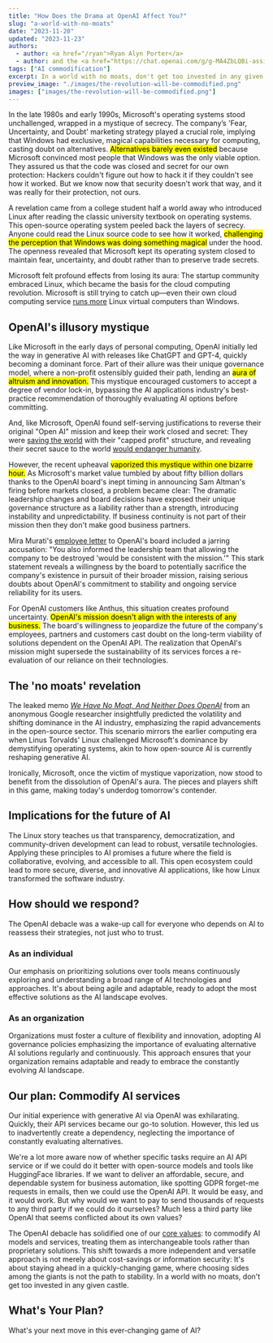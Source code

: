 ```yaml
---
title: "How Does the Drama at OpenAI Affect You?"
slug: "a-world-with-no-moats"
date: "2023-11-20"
updated: "2023-11-23"
authors:
  - author: <a href="/ryan">Ryan Alyn Porter</a>
  - author: and the <a href="https://chat.openai.com/g/g-MA4ZbLQBi-assistant-alpha"><i>Anthus</i></a> GPT
tags: ["AI commodification"]
excerpt: In a world with no moats, don't get too invested in any given castle.
preview_image: "./images/the-revolution-will-be-commodified.png"
images: ["images/the-revolution-will-be-commodified.png"]
---
```



<BlogImage images={props.pageContext.frontmatter.images} index={0} className="right" alt="THE REVOLUTION WILL BE COMMODIFIED" />

In the late 1980s and early 1990s, Microsoft's operating systems stood unchallenged, wrapped in a mystique of secrecy. The company’s 'Fear, Uncertainty, and Doubt' marketing strategy played a crucial role, implying that Windows had exclusive, magical capabilities necessary for computing, casting doubt on alternatives.  <mark>Alternatives barely even existed</mark> because Microsoft convinced most people that Windows was the only viable option.  They assured us that the code was closed and secret for our own protection: Hackers couldn't figure out how to hack it if they couldn't see how it worked.  But we know now that security doesn't work that way, and it was really for their protection, not ours.

A revelation came from a college student half a world away who introduced Linux after reading the classic university textbook on operating systems. This open-source operating system peeled back the layers of secrecy.  Anyone could read the Linux source code to see how it worked, <mark>challenging the perception that Windows was doing something magical</mark> under the hood.  The openness revealed that Microsoft kept its operating system closed to maintain fear, uncertainty, and doubt rather than to preserve trade secrets.

Microsoft felt profound effects from losing its aura: The startup community embraced Linux, which became the basis for the cloud computing revolution.  Microsoft is still trying to catch up—even their own cloud computing service [runs more](https://w3techs.com/technologies/comparison/os-linux,os-windows) Linux virtual computers than Windows.

## OpenAI's illusory mystique

Like Microsoft in the early days of personal computing, OpenAI initially led the way in generative AI with releases like ChatGPT and GPT-4, quickly becoming a dominant force. Part of their allure was their unique governance model, where a non-profit ostensibly guided their path, lending an <mark>aura of altruism and innovation.</mark> This mystique encouraged customers to accept a degree of vendor lock-in, bypassing the AI applications industry's best-practice recommendation of thoroughly evaluating AI options before committing.

And, like Microsoft, OpenAI found self-serving justifications to reverse their original "Open AI" mission and keep their work closed and secret: They were [saving the world](https://www.technologyreview.com/2020/02/17/844721/ai-openai-moonshot-elon-musk-sam-altman-greg-brockman-messy-secretive-reality/) with their "capped profit" structure, and revealing their secret sauce to the world [would endanger humanity](https://www.theverge.com/2023/3/15/23640180/openai-gpt-4-launch-closed-research-ilya-sutskever-interview).

However, the recent upheaval <mark>vaporized this mystique within one bizarre hour.</mark> As Microsoft's market value tumbled by about fifty billion dollars thanks to the OpenAI board's inept timing in announcing Sam Altman's firing before markets closed, a problem became clear: The dramatic leadership changes and board decisions have exposed their unique governance structure as a liability rather than a strength, introducing instability and unpredictability.  If business continuity is not part of their mission then they don't make good business partners.

Mira Murati's [employee letter](https://www.nytimes.com/interactive/2023/11/20/technology/letter-to-the-open-ai-board.html) to OpenAI's board included a jarring accusation: "You also informed the leadership team that allowing the company to be destroyed 'would be consistent with the mission.'" This stark statement reveals a willingness by the board to potentially sacrifice the company's existence in pursuit of their broader mission, raising serious doubts about OpenAI's commitment to stability and ongoing service reliability for its users.

For OpenAI customers like Anthus, this situation creates profound uncertainty.  <mark>OpenAI's mission doesn't align with the interests of any business.</mark>  The board's willingness to jeopardize the future of the company's employees, partners and customers cast doubt on the long-term viability of solutions dependent on the OpenAI API. The realization that OpenAI's mission might supersede the sustainability of its services forces a re-evaluation of our reliance on their technologies.

## The 'no moats' revelation

The leaked memo *[We Have No Moat, And Neither Does OpenAI](https://www.semianalysis.com/p/google-we-have-no-moat-and-neither)* from an anonymous Google researcher insightfully predicted the volatility and shifting dominance in the AI industry, emphasizing the rapid advancements in the open-source sector. This scenario mirrors the earlier computing era when Linus Torvalds' Linux challenged Microsoft's dominance by demystifying operating systems, akin to how open-source AI is currently reshaping generative AI.

Ironically, Microsoft, once the victim of mystique vaporization, now stood to benefit from the dissolution of OpenAI's aura.  The pieces and players shift in this game, making today's underdog tomorrow's contender.

## Implications for the future of AI

The Linux story teaches us that transparency, democratization, and community-driven development can lead to robust, versatile technologies.  Applying these principles to AI promises a future where the field is collaborative, evolving, and accessible to all.  This open ecosystem could lead to more secure, diverse, and innovative AI applications, like how Linux transformed the software industry.

## How should we respond?

The OpenAI debacle was a wake-up call for everyone who depends on AI to reassess their strategies, not just who to trust.

### As an individual

Our emphasis on prioritizing solutions over tools means continuously exploring and understanding a broad range of AI technologies and approaches. It's about being agile and adaptable, ready to adopt the most effective solutions as the AI landscape evolves.

### As an organization

Organizations must foster a culture of flexibility and innovation, adopting AI governance policies emphasizing the importance of evaluating alternative AI solutions regularly and continuously.  This approach ensures that your organization remains adaptable and ready to embrace the constantly evolving AI landscape.

## Our plan: Commodify AI services

Our initial experience with generative AI via OpenAI was exhilarating. Quickly, their API services became our go-to solution. However, this led us to inadvertently create a dependency, neglecting the importance of constantly evaluating alternatives.

We're a lot more aware now of whether specific tasks require an AI API service or if we could do it better with open-source models and tools like HuggingFace libraries.  If we want to deliver an affordable, secure, and dependable system for business automation, like spotting GDPR forget-me requests in emails, then we could use the OpenAI API.  It would be easy, and it would work.  But why would we want to pay to send thousands of requests to any third party if we could do it ourselves?  Much less a third party like OpenAI that seems conflicted about its own values?

The OpenAI debacle has solidified one of our [core values](/#our-values): to commodify AI models and services, treating them as interchangeable tools rather than proprietary solutions. This shift towards a more independent and versatile approach is not merely about cost-savings or information security: It's about staying ahead in a quickly-changing game, where choosing sides among the giants is not the path to stability. In a world with no moats, don't get too invested in any given castle.

## What's Your Plan?

What's your next move in this ever-changing game of AI?